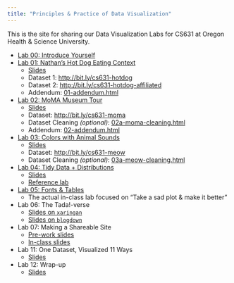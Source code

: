 ```yaml
---
title: "Principles & Practice of Data Visualization"
---
```


This is the site for sharing our Data Visualization Labs for CS631 at Oregon Health & Science University.

- [Lab 00: Introduce Yourself](00-install_name_plot.html)
- [Lab 01: Nathan's Hot Dog Eating Context](01-eda_hot_dogs.html)
    - [Slides](slides/01-slides.html)
    - Dataset 1: [http://bit.ly/cs631-hotdog](http://bit.ly/cs631-hotdog)
    - Dataset 2: [http://bit.ly/cs631-hotdog-affiliated](http://bit.ly/cs631-hotdog-affiliated)
    - Addendum: [01-addendum.html](01-addendum.html)
- [Lab 02: MoMA Museum Tour](02-moma.html)
    - [Slides](slides/02-slides.html)
    - Dataset: [http://bit.ly/cs631-moma](http://bit.ly/cs631-moma)
    - Dataset Cleaning *(optional)*: [02a-moma-cleaning.html](02a-moma-cleaning.html) 
    - Addendum: [02-addendum.html](02-addendum.html)
- [Lab 03: Colors with Animal Sounds](03-colors.html)
    - [Slides](slides/03-slides.html)
    - Dataset: [http://bit.ly/cs631-meow](http://bit.ly/cs631-meow)
    - Dataset Cleaning *(optional)*: [03a-meow-cleaning.html](03a-meow-cleaning.html) 
- [Lab 04: Tidy Data + Distributions](04-challenge.html)
    - [Slides](slides/04-slides.html)
    - [Reference lab](04-distributions.html)
- [Lab 05: Fonts & Tables](05-tables.html)
    - The actual in-class lab focused on "Take a sad plot & make it better"
- Lab 06: The Tada!-verse
    - [Slides on `xaringan`](slides/06-slides_xaringan.html)
    - [Slides on `blogdown`](slides/06-slides_blogdown.html)
- Lab 07: Making a Shareable Site
    - [Pre-work slides](slides/07-prework-slides_blogdown.html)
    - [In-class slides](slides/07-slides_blogdown.html)
- Lab 11: One Dataset, Visualized 11 Ways
    - [Slides](slides/11-slides.html)
- Lab 12: Wrap-up
    - [Slides](slides/12-slides.html)
    

